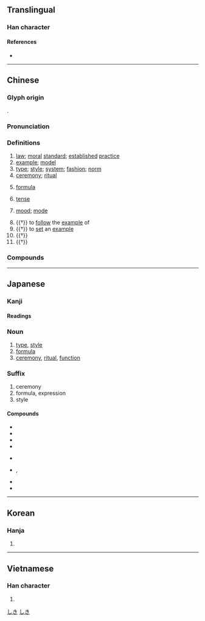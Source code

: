 {{character info/new}}
==Translingual==

===Han character===
{{Han char|rn=56|rad=弋|as=03|sn=6|four=43100|canj=IPM|ids=⿹弋工}}

====References====
* {{Han ref|kx=0355.060|dkj=09663|hdz=10558.070|uh=5F0F|ud=24335|bh=A6A1|bd=42657}}

----

==Chinese==
{{zh-forms}}

===Glyph origin===
{{Han etym}}
{{Han compound|弋|工|c1=p|c2=s|t2=work|ls=psc}}.

===Pronunciation===
{{zh-pron
|m=shì
|m-s=si4
|c=sik1
|c-t=set2
|g=siit6
|h=pfs=sṳt;gd=sed5
|j=seh4
|mb=sĭ
|md=sék
|mn=xm,zz,tw:sek/qz:siak/xm,zz,tw:sit
|mn_note=sek/siak - literary; sit - vernacular
|mn-t=sêg4
|w=4seq
|x=shr4
|mc=y
|oc=y
|ma=y
|cat=n,v
}}

===Definitions===
{{zh-hanzi}}

# [[law]]; [[moral]] [[standard]]; [[established]] [[practice]]
# [[example]]; [[model]]
# [[type]]; [[style]]; [[system]]; [[fashion]]; [[norm]]
# [[ceremony]]; [[ritual]]
# {{lb|zh|mathematics|chemistry}} [[formula]]
# {{lb|zh|grammar}} [[tense]]
# {{lb|zh|grammar}} [[mood]]; [[mode]]
#: {{zh-x|敘述式|indicative mood}}
# {{†}} to [[follow]] the [[example]] of
# {{†}} to [[set]] an [[example]]
# {{†}} {{zh-alt-form|試|to [[apply]]}}
# {{†}} {{zh-alt-form|軾|to [[perform]] a kind of [[rites]]}}

===Compounds===
{{zh-der|式樣|式子|儀式|公文程式|互動式|公因式|冷式排版|嘴把式|各式|他敘式|俏式|始業式|化學式|一依舊式|休業式|分解因式|倍式|代數式|准式|單項式|型式|原始程式|合式|因式分解|副程式|恪守成式|形式主義|南式|奧會模式|德國模式|因式|形式美|形式|不合式|古式|式叉摩那|公用程式|常式|式微|二項式|因式定理|分列式|小式|哈林式|對式|布達式|卡式|主動式|地毯式|威妥瑪式|典型足式|套式|奏鳴曲式|告別式|公式|中式|好把式|單式教學|固定格式|另式|不等式|各式各樣|句式|恆等式|分子式|制式|哥德式|公式化|單式預算|架式|株式會社|應用程式|稽式|格式|新式|打手式|曲式|水冷式|把式|程式|有理式|硬式網球|歐式|款式|母儀足式|碟式相機|時式|法式|程式語言|程式控制|無理式|版式|方程式|硬式棒球|打把式|明式家具|程式設計|服式|碟式煞車|招式|根式|準式|次程式|異位產式|楷式|畢業式|生產方式|生活方式|啟動程式|文化模式|程式師|營造法式|手提式|把式匠|板式|漸趨式微|比手式|流於形式|矜式|洋式|程式規劃|模式|樂式|楣式|樣式|正式|方式|練把式|脈衝式|花式滑冰|蝶式|老式|花式|複合樣式|美式足球|編譯程式|老把式|舊式|美式|西式|等式|羅可可式|齒式|行列式|體式|陣式|鷹式飛彈|軟式|複式|軟式棒球|簡式|花式撞球|非正式|算式|行為模式|車式|複式教學|蛙式|電腦程式|防衛方式|金相玉式|開幕式|被動式|輪式溜冰|過去式|車把式|菜式|複式路面|閉幕式|複式關稅|花式溜冰|筆帖式|腹式呼吸|組合式}}

{{zh-cat|Advanced}}

----

==Japanese==

===Kanji===
{{ja-kanji|grade=3|rs=弋03}}

====Readings====
{{ja-readings
|goon=しき
|kanon=しょく
|kun=のり-, のっと-る
|nanori=つね, のり, もち
}}

===Noun===
{{ja-noun|しき}}

# [[type]], [[style]]
# [[formula]]
# [[ceremony]], [[ritual]], [[function]]

===Suffix===
{{ja-pos|suffix|しき}}

# ceremony
# formula, expression
# style

====Compounds====
{{top2}}
* {{ja-r|式次|しきじ}}
* {{ja-r|式辞|しきじ}}
* {{ja-r|式日|しきじつ}}
* {{ja-r|式典|しきてん}}
{{mid2}}
* {{ja-r|式服|しきふく}}
* {{ja-r|式神|しきがみ}}, {{ja-r|式神|しきじん}}
* {{ja-r|儀式|ぎしき}}
* {{ja-r|株式|かぶしき}}
{{bottom}}

[[Category:ja:Computing|しき]]
[[Category:ja:Mathematics|しき]]

----

==Korean==

===Hanja===
{{ko-hanja|hangeul=식}}

# {{defn|lang=ko|sort=弋03}}

----

==Vietnamese==

===Han character===
{{vi-hantu|[[thức]], [[sức]]|rs=弋03}}

# {{defn|lang=vi|sort=弋03}}